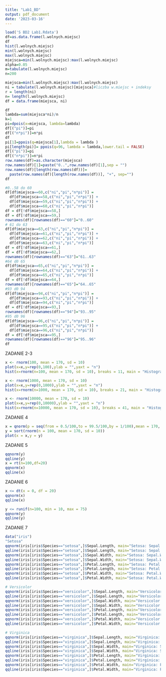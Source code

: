 ---
title: "Lab1_BD"
output: pdf_document
date: '2023-03-16'
---

```{r}
load('S BD2 Lab1.Rdata')
df=as.data.frame(l.wolnych.miejsc)
df
hist(l.wolnych.miejsc)
min(l.wolnych.miejsc)
max(l.wolnych.miejsc)
miejsca=min(l.wolnych.miejsc):max(l.wolnych.miejsc)
alpha=0.05
m=tabulate(l.wolnych.miejsc)
n=200

```

```{r}
miejsca=min(l.wolnych.miejsc):max(l.wolnych.miejsc)
ni = tabulate(l.wolnych.miejsc)[miejsca]#liczba w.miejsc + indeksy
r = length(ni)
n= length(l.wolnych.miejsc)
df = data.frame(miejsca, ni)

df
lambda=sum(miejsca*ni)/n
k=1
pi=dpois(x=miejsca, lambda=lambda)
df[("pi")]=pi
df[("n*pi")]=n*pi
df
pi[1]=ppois(q=miejsca[1],lambda = lambda )
pi[length(pi)]= ppois(q=96, lambda = lambda,lower.tail = FALSE)
df[("pi")]=pi
df[("n*pi")]=n*pi
row.names(df)=as.character(miejsca)
row.names(df)[1]=paste("0..",row.names(df)[1],sep = "")
row.names(df)[length(row.names(df))]=
  paste(row.names(df)[length(row.names(df))], "+", sep="")
df
```
```{r}
#0..58 do 60
df[df$miejsca==60,c("ni","pi","n*pi")] =
  df[df$miejsca==58,c("ni","pi","n*pi")] +
  df[df$miejsca==59,c("ni","pi","n*pi")] +
  df[df$miejsca==60,c("ni","pi","n*pi")]
df = df[!df$miejsca==58,]
df = df[!df$miejsca==59,]
rownames(df)[rownames(df)=="60"]="0..60"
# 61 do 63
df[df$miejsca==63,c("ni","pi","n*pi")] =
  df[df$miejsca==61,c("ni","pi","n*pi")] +
  df[df$miejsca==62,c("ni","pi","n*pi")] +
  df[df$miejsca==63,c("ni","pi","n*pi")]
df = df[!df$miejsca==61,]
df = df[!df$miejsca==62,]
rownames(df)[rownames(df)=="63"]="61..63"
#64 d0 65
df[df$miejsca==65,c("ni","pi","n*pi")] =
  df[df$miejsca==64,c("ni","pi","n*pi")] +
  df[df$miejsca==65,c("ni","pi","n*pi")]
df = df[!df$miejsca==64,]
rownames(df)[rownames(df)=="65"]="64..65"
#93 d0 94
df[df$miejsca==94,c("ni","pi","n*pi")] =
  df[df$miejsca==93,c("ni","pi","n*pi")] +
  df[df$miejsca==94,c("ni","pi","n*pi")]
df = df[!df$miejsca==93,]
rownames(df)[rownames(df)=="94"]="93..95"
#95 d0 96
df[df$miejsca==96,c("ni","pi","n*pi")] =
  df[df$miejsca==95,c("ni","pi","n*pi")] +
  df[df$miejsca==96,c("ni","pi","n*pi")]
df = df[!df$miejsca==95,]
rownames(df)[rownames(df)=="96"]="95..96"
df

```
ZADANIE 2-3
```{r}
x <- rnorm(100, mean = 170, sd = 10)
plot(x=x,y=rep(0,100),ylab = "",yaxt = "n")
hist(x=rnorm(n=100, mean = 170, sd = 10), breaks = 11, main = "Histogram próbek N(170,10)")

x <- rnorm(1000, mean = 170, sd = 10)
plot(x=x,y=rep(0,1000),ylab = "",yaxt = "n")
hist(x=rnorm(n=1000, mean = 170, sd = 10), breaks = 21, main = "Histogram próbek N(170,10)")

x <- rnorm(10000, mean = 170, sd = 10)
plot(x=x,y=rep(0,10000),ylab = "",yaxt = "n")
hist(x=rnorm(n=10000, mean = 170, sd = 10), breaks = 41, main = "Histogram próbek N(170,10)")

```
ZADANIE 4
```{r}
x = qnorm(p = seq(from = 0.5/100,to = 99.5/100,by = 1/100),mean = 170, sd = 10) 
y = sort(rnorm(n = 100, mean = 170, sd = 10))
plot(x = x,y = y)
```
ZADANIE 5 
```{r}
qqnorm(y)
qqline(y)
x = rt(n=100,df=20)
qqnorm(x)
qqline(x)

```

ZADANIE 6
```{r}
x <= dt(x = 0, df = 20)
qqnorm(x)
qqline(x)

y <= runif(n=100, min = 10, max = 75)
qqnorm(y)
qqline(y)
```
ZADANIE 7 
```{r}
data("iris")
"Setosa"
qqnorm(iris[iris$Species=="setosa",]$Sepal.Length, main="Setosa: Sepal.Length")
qqline(iris[iris$Species=="setosa",]$Sepal.Length, main="Setosa: Sepal.Length")
qqnorm(iris[iris$Species=="setosa",]$Sepal.Width, main="Setosa: Sepal.Width")
qqline(iris[iris$Species=="setosa",]$Sepal.Width, main="Setosa: Sepal.Width")
qqnorm(iris[iris$Species=="setosa",]$Petal.Length, main="Setosa: Petal.Length")
qqline(iris[iris$Species=="setosa",]$Petal.Length, main="Setosa: Petal.Length")
qqnorm(iris[iris$Species=="setosa",]$Petal.Width, main="Setosa: Petal.Width")
qqline(iris[iris$Species=="setosa",]$Petal.Width, main="Setosa: Petal.Width")

# Versicolor
qqnorm(iris[iris$Species=="versicolor",]$Sepal.Length, main="Versicolor: Sepal.Length")
qqline(iris[iris$Species=="versicolor",]$Sepal.Length, main="Versicolor: Sepal.Length")
qqnorm(iris[iris$Species=="versicolor",]$Sepal.Width, main="Versicolor: Sepal.Width")
qqline(iris[iris$Species=="versicolor",]$Sepal.Width, main="Versicolor: Sepal.Width")
qqnorm(iris[iris$Species=="versicolor",]$Petal.Length, main="Versicolor: Petal.Length")
qqline(iris[iris$Species=="versicolor",]$Petal.Length, main="Versicolor: Petal.Length")
qqnorm(iris[iris$Species=="versicolor",]$Petal.Width, main="Versicolor: Petal.Width")
qqline(iris[iris$Species=="versicolor",]$Petal.Width, main="Versicolor: Petal.Width")

# Virginica
qqnorm(iris[iris$Species=="virginica",]$Sepal.Length, main="Virginica: Sepal.Length")
qqline(iris[iris$Species=="virginica",]$Sepal.Length, main="Virginica: Sepal.Length")
qqnorm(iris[iris$Species=="virginica",]$Sepal.Width, main="Virginica: Sepal.Width")
qqline(iris[iris$Species=="virginica",]$Sepal.Width, main="Virginica: Sepal.Width")
qqnorm(iris[iris$Species=="virginica",]$Petal.Length, main="Virginica: Petal.Length")
qqline(iris[iris$Species=="virginica",]$Petal.Length, main="Virginica: Petal.Length")
qqnorm(iris[iris$Species=="virginica",]$Petal.Width, main="Virginica: Petal.Width")
qqline(iris[iris$Species=="virginica",]$Petal.Width, main="Virginica: Petal.Width")
```

